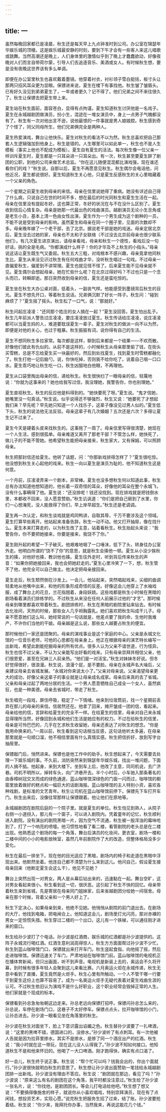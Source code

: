 ```yaml
---
---
---
```

title: 一
---



虽然每晚回家都已是凌晨，秋生还是每天早上九点钟准时到公司。办公室在锦瑟年华娱乐城的顶楼。这是娱乐城最安静的时刻，要到下午才会有一些客人来这儿唱歌或跳舞。当然高潮还是晚上，人们身体里的激情似乎到了晚上才蠢蠢欲动，好像夜晚对人们而言自带荷尔蒙，引导人们去追逐音乐、美酒或女人。有时候秋生想，要是没有夜晚这世界该有多么单调。

即便在办公室里秋生也喜欢戴着墨镜。他穿着衬衣，衬衫领子雪白挺括，板寸头让那两只招风耳朵更为显眼。保镖进来说，夏生在楼下有事找他。秋生皱了皱眉头。已有好久没见到弟弟夏生了，一年或者更久？记不得了。他们兄弟之间不来往很久了。秋生让保镖去把夏生带上来。

夏生站在秋生面前，面容苍白，显得有点拘谨。夏生知道秋生讨厌他是一名戏子。夏生在永城越剧团做演员，扮小生，混迹在一堆女演员中，身上一点男子气魄都没有了。秋生有一次对他出言不逊，说他最恨的一件事就是男人娘娘腔。秋生感到奇了个怪了，同父同母所生，他们兄弟俩完全是两种人。

夏生热爱演戏，舞台让他快乐。夏生对秋生的看法不以为然。秋生总喜欢把自己那套人生逻辑强加到他身上。秋生是错的。人生哪里可以如此单一，秋生也不是人生模板（事实上他也不配成为模板）。夏生自有夏生的活法。每次秋生像一位父亲一样训斥夏生时，夏生都是一只耳朵进一只耳朵出。有一次，秋生甚至要夏生辞了剧团的公职，到他的公司来做艺术总监。“你在这儿随便混混都比演戏强，现在谁还看你们的戏？”秋生说。自那以后，夏生不再愿意见秋生。秋生偶尔会电话他，问他近况，夏生都说很好。夏生知道秋生关心他，只是夏生反感秋生的关心里暗藏着一个父亲的角色。

一个星期之前夏生收到母亲的来信。母亲在信里说她得了重病。她没有详述自己得了什么病，只说自己在世的时间不多，想在最后的时光同秋生和夏生生活在一起。母亲在信里没有提起冬好。这也算正常，冬好的状况在与不在没什么区别了。夏生收到信后心情复杂。母亲是她那一代最出色的戏曲演员。越剧演员无论小生旦角或是老生小丑，基本上清一色由女性出演，夏生作为一个男生成为这个剧种的一员，不能不说是受到母亲的影响。虽然夏生和母亲在同一个圈子里，见面的次数却不多。母亲晚年嫁了一个老干部，去了北京。据说老干部是她的戏迷。母亲定居北京后，夏生没去过她的家，母亲也不太和子女联络（不过没去北京前母亲也很少联系他们）。有几次夏生进京演出，请母亲看戏，母亲和秋生一个德性，看戏后没一句好话，挑的全是毛病。“你都演成什么样子！你的才华及不上秋生的小指头。”母亲说这话让夏生既生气又委屈。秋生五大三粗，对戏根本不感兴趣，母亲竟拿他同秋生比。夏生从来没见识过秋生有任何戏曲才华，没听秋生唱过一句戏。不过母亲一直偏爱秋生，偏爱到不讲常理。夏生也就见怪不怪了。后来夏生能不见母亲就不见。夏生偶尔会想起母亲，她在忙些什么呢？在北京过得好吗？不过也只是一个念头而已，转瞬即逝。那日突然收到母亲的信，夏生还是蛮吃惊的。

夏生坐在秋生大办公桌对面，低着头，一副丧气样。他能感受到墨镜背后秋生的目光。夏生不想先开口，等着秋生说话。兄弟俩沉默了好长一阵子。秋生问：“碰到麻烦了？”夏生摇了摇头。秋生松了一口气，说：“那就好。”

秋生问起庄凌凌：“还同那个姓庄的女人搞在一起？”夏生没回答。夏生怕出乱子。秋生几年前派人警告过庄凌凌，要庄凌凌放过夏生。秋生传话给庄凌凌，说庄凌凌都可以当夏生妈的人，难道要耽误夏生一辈子。夏生对秋生的做派一向不以为然，即便是对他的关心，也过于粗暴。秋生振振有词，说你得有自己的生活。

夏生不想同秋生多拉家常。每次都是这样，聊到后来都是一个结果——不欢而散。好像他们彼此有仇似的。从前不是这样的，小时候秋生从母亲那里偷了钱，在街头买雪糕，总是不忘给夏生买一块最好的，然后到处找夏生，找到夏生时雪糕都融化了。秋生打他一记后脑勺，说，你快吃掉，否则我不给你吃了。说着自己咽一口口水。夏生乖巧地让秋生吃一口，秋生凶狠地白他眼，不再理他。

夏生从口袋里掏出母亲的信，递给秋生。秋生很快扫了一眼母亲的信，轻蔑地说：“你就为这事来的？她也给我写过信，我没理她，我警告你，你也别理她。”

夏生直视秋生。秋生的反应他是料得到的。“她快要死了呀。”夏生说。“鬼才信她，她嘴里没一句真话。”秋生说。似乎说得还不够强烈，秋生又说：“她要死了才想起我们来？早先呢？早先她只知道一个人找乐子，这辈子像没见过男人似的。”夏生低下头，秋生的说法他无法反驳。母亲这辈子有几次婚姻？五次还是六次？多得让夏生记不过来了。

夏生今天是硬着头皮来找秋生的。这事拖了一周了。母亲信里写得很清楚，她现在一个人生活，感到很孤单。母亲难道又离开了那老干部？不管怎么样，她快死了，做儿子的不能不管她。他希望秋生能把母亲接来，秋生家大，又有保姆，可以照顾母亲。

秋生把那封信还给夏生。他转了话题，问：“你那新戏排得怎样了？”夏生很吃惊。他没想到秋生关心起他的戏来。秋生一向以夏生是演员为耻的，他不知道秋生这是何意。

一个月前，庄凌凌弄来一个剧本，非常棒。夏生也没多想秋生何以知道此事，秋生总有办法知道他想知道的，他长着一双奇怪的耳朵，好像他的耳朵在整个永城飞，没有什么事瞒得了他。夏生说：“还没排呢！钱还没找到。现在排戏就是把钱倒水里，本都收不回来，没人愿意赞助。”秋生讥讽道：“你们是把自己砸到了水里，你们一心想淹死，没人能救得了你们，早上岸早超生。”秋生还是老调调。

夏生再一次认定，和秋生谈戏就是鸡同鸭讲，自取其辱，千万不要涉及这个领域。夏生打算早些离开。他站起来准备告辞。秋生一动不动。他又打开抽屉，像在找什么。夏生本来打算走的，以为秋生改了主意，站着看秋生。秋生抬起头来说：“我警告你，你不要把她接来，你要是接来，我饶不了你。”

夏生刚升起的希望一下子破灭。他艰难地咽了一口唾沫，低下了头，转身往办公室外走。他明白所谓的“饶不了你”的意思，就是秋生会揍他一顿。夏生从小没少挨秋生的揍，对他好也揍，教训他也揍。夏生往外走时，听到背后传来秋生的声音：“如果你把她接回来，我也会把她赶走的。”夏生心里冷笑了一下，想，秋生管不了他，他完全可以自己做主。他决定把母亲接回来。

夏生走后，秋生颓然倒在沙发上。一会儿，他站起来，突然唱起戏来，尖细的曲调轻柔地从他嘴中出来，和他的形象形成奇怪的反差。好像这会儿他穿上了水袖戏服，成了舞台上的花旦，兰花指翘着，身段妖娆。这些戏都是秋生小时候在黑暗的剧场看着演员们排练学的。不过秋生从来没在任何人前展示过他的“才艺”。那时候母亲到哪里都喜欢带着秋生。剧团排练时，秋生在黑暗的剧院里钻来钻去。有时候去化妆间，天热的时候，那些女人几乎袒胸露乳。她们喜欢把秋生叫成干儿子。母亲不愿意她们这么叫，她经常说的一句话就是，他差点要了我的命，生他时我难产，不许你们当他的干娘。母亲越是这么说，那些女人越要占秋生的便宜。

那时候他们一家还是团聚的。母亲的演戏事业是这个家庭的中心。父亲是永城文化馆的一位音乐老师，可他的心思都在母亲身上。他正在根据母亲的演艺特长编写一出新戏，希望此剧能挖掘母亲的所有优点。很多人认为父亲不谙世道，行为怪异。秋生也信不过父亲，不认为父亲能写出好看的戏来。只有母亲崇拜并相信父亲，他们很恩爱，甚至在兄妹三人前亲热。“他们是一对活宝。”秋生对妹妹冬好说。但冬好觉得很好，很浪漫。秋生说，浪漫个屁，是不要脸。母亲在永城声名大噪后，父亲建议母亲去省城发展。“永城对你来说太小了。”父亲对母亲说。父亲渴望母亲更大的成功，好像父亲这辈子的事业就是让母亲成名成家。母亲后来真的去了省城。父亲和母亲过起了两地分居的生活。一个男人愿意牺牲自己成全一个女人，虽然疯狂，也是一种美德。母亲去省城时，带走了秋生。

秋生唱完一段戏，屏住呼吸，稳定了一下情绪。他来到垃圾筒前，找一个星期前丢弃在那儿的母亲的来信。信居然还在。他拿了回来，摊开皱成一团的信，看起来。母亲给他的信，言辞和给夏生的完全不一样。在给夏生的信里，母亲对自己来永城显得理所当然，好像回到永城和他们生活是她应有的权力。不过在给秋生的信里，母亲是可怜巴巴的，几乎在乞求秋生收留她，母亲还表达了对秋生的想念。“你是我用命换来的。”一周以前，秋生看到这句话相当反感，这句话他听太多遍，在母亲那里就是一句顺口溜，他不相信里面有什么真情实感。秋生把信折好，放到写字台抽屉里。

保镖敲门后，悄然进来。保镖也是他工作中的助手。秋生想起来了，今天需要去处理一下娱乐城的事。不久前，消防突然来到锦瑟年华娱乐城，找出一堆问题，下面的人搞不掂。他起身，来到大楼下。坐到车上后，他改了主意，同司机说，去广济巷。司机不明所以，掉转车头，向广济巷开去。半个小时后，小车驰入那条著名的由香樟树冠交叉而成的绿色通道，蓝山咖啡馆深绿色的门面一闪而过，咖啡馆的橱窗里放着做好的糕点和一幅巨大的话剧海报。蓝山咖啡馆的主人特别小资，喜欢各种戏剧，是标准的文艺青年。秋生让司机在蓝山咖啡馆前停下。保镖先下车打开车门。秋生出来后，没像往常那样让保镖跟着。他让他们在原地等。

永城越剧团在剧院后庭的一个院子里。就是夏生的单位。秋生怕见到熟人，从院子右侧一小道拐入，那儿有一个窗子，可以进入剧院内。凭着童年的记忆，秋生顺利进入剧院。没有演出的剧院黑暗一片，因为空气不流通，秋生被一股浑浊的霉味呛到了，打了一个响亮的喷嚏。他习惯性地看了看二楼，看管剧院的老头总是在二楼出现。他熟悉这个剧场的每一个角落，舞台后演员的化妆间，更衣室，剧场一楼和二楼中间的小小的电影放映室，虽然几年前剧院作了大的改造，但整体格局没多少变化。

秋生在最后一排坐下。现在他的目光适应了黑暗，剧场内的椅子和走道在黑暗中浮现出来。他默然坐着。他连自己都不清楚为什么来到这儿。他问自己，假设夏生接母亲回来（他断定夏生会这么干），他见不见她？

舞台上突然出现一对男女。两人是从幕后钻出来的，迅速黏在一起。舞台空旷，这对男女看起来很小。秋生看到这一切，很厌恶。这引起了秋生不快的回忆。母亲带着秋生来到省城，先是寄居在母亲同门姐妹家，后来省越剧团分给她一间宿舍。母亲在那个时候，背着父亲和一个男人好上了。

秋生下定决心，如果母亲到来，他绝不见她。他悄悄从剧院的前门退出去。在剧场的大厅，他找到电箱，把电闸合上。他知道这会儿，剧场里灯光闪亮，那对赤裸的男女一定惊慌失措。秋生穿过二楼的一个出口，这儿有一个铁梯，可以通往刚才进来的窗口。

秋生给孙少波打了个电话。孙少波是红酒商，娱乐城的红酒都是孙少波提供的。这阵子永城流行喝红酒。红酒生意利润高得惊人，秋生方方面面帮过孙少波不少忙。秋生到蓝山咖啡馆门口，保镖就出来打开车门。秋生竖起食指，向他摇了摇，然后走进咖啡馆。保镖迅速关了车门，严肃地站在咖啡馆门前。蓝山咖啡馆的电视机正在播体育新闻，但只出画面，听不到声音。电视机是新装上去的，奥运会不久将开幕，到时候有很多年轻人会聚到这儿来看比赛。六月奥运火炬在永城传递，秋生无意中看到了直播，夏生竟然是火炬手。秋生心里有所触动。一个人不管干哪一行要干到夏生这份上也算不容易了。成为一名奥运火炬手无疑代表着对夏生戏曲生涯的认可。不过秋生依旧认为演戏不是什么好职业，这个职业经常会毁掉正常的人生。他们家就是个现成的标本。

保镖看到孙总急匆匆朝这边走来。孙总老远向保镖打招呼。保镖问孙总怎么来的，孙总说，车停在剧场门口，这巷子不太好停车。保镖点点头，拉开咖啡馆的小门，让孙总进去。孙少波一眼看见坐在角落里的秋生。

孙少波在秋生对面坐下，脸上下意识露出谄媚之色。秋生替孙少波要了一扎啤酒，说：“这里的黑啤不错，德国进口的，没掺水。”孙少波听了有点刺耳。有一次他被人告就是因为拉菲里掺水。其实不是掺水，是掺了同一个酒庄出产的红酒。秋生说：“我小时就在这一带玩，现在这儿没人认得我了。”孙少波不知如何接口。他知道秋生不是和他来怀旧的。他喝了一大口啤酒。刚才跑得快，确实有点口渴了。

好一会儿，秋生终于说正事。秋生说：“帮个忙可以吗？钱我会出的，你出个面就行。”孙少波很快就明白秋生的意思了。秋生想让孙少波出面赞助一笔钱给永城越剧团排一出新戏。孙少波没有理由不答应。秋生说：“剧团就在那边，看见了吗？”孙少波说：“原来这么有名的剧团在这个角落，我平时都没注意过。”秋生给了孙少波一张名片，说：“你找他，是剧团团长。等会儿打电话给他吧。”秋生想了想又说：“不要搞得像施舍的样子，就说你从小喜欢唱戏，特别崇拜演员，现在有了点闲钱，想投资艺术，实现心愿。”说完秋生把服务生招了过来，结了账。孙少波要抢着结。秋生说：“你少来，我拜托你办事，当然我来，再说这能花几个钱。”